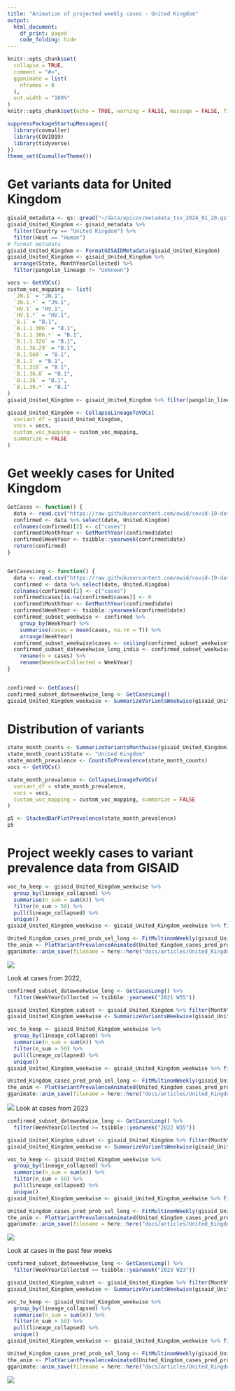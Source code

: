 ```yaml
---
title: "Animation of projected weekly cases - United Kingdom"
output:
  html_document:
    df_print: paged
    code_folding: hide
---
```


```r
knitr::opts_chunk$set(
  collapse = TRUE,
  comment = "#>",
  gganimate = list(
    nframes = 0
  ),
  out.width = "100%"
)
knitr::opts_chunk$set(echo = TRUE, warning = FALSE, message = FALSE, fig.dim = c(12, 5))
```



```r
suppressPackageStartupMessages({
  library(covmuller)
  library(COVID19)
  library(tidyverse)
})
theme_set(CovmullerTheme())
```

# Get variants data for United Kingdom

```r
gisaid_metadata <- qs::qread("~/data/epicov/metadata_tsv_2024_01_20.qs")
gisaid_United_Kingdom <- gisaid_metadata %>%
  filter(Country == "United Kingdom") %>%
  filter(Host == "Human")
# format metadata
gisaid_United_Kingdom <- FormatGISAIDMetadata(gisaid_United_Kingdom)
gisaid_United_Kingdom <- gisaid_United_Kingdom %>%
  arrange(State, MonthYearCollected) %>%
  filter(pangolin_lineage != "Unknown")

vocs <- GetVOCs()
custom_voc_mapping <- list(
  `JN.1` = "JN.1",
  `JN.1.*` = "JN.1",
  `HV.1` = "HV.1",
  `HV.1.*` = "HV.1",
  `B.1` = "B.1",
  `B.1.1.306` = "B.1",
  `B.1.1.306.*` = "B.1",
  `B.1.1.326` = "B.1",
  `B.1.36.29` = "B.1",
  `B.1.560` = "B.1",
  `B.1.1` = "B.1",
  `B.1.210` = "B.1",
  `B.1.36.8` = "B.1",
  `B.1.36` = "B.1",
  `B.1.36.*` = "B.1"
)
gisaid_United_Kingdom <- gisaid_United_Kingdom %>% filter(pangolin_lineage != "None")

gisaid_United_Kingdom <- CollapseLineageToVOCs(
  variant_df = gisaid_United_Kingdom,
  vocs = vocs,
  custom_voc_mapping = custom_voc_mapping,
  summarize = FALSE
)
```

# Get weekly cases for United Kingdom

```r
GetCases <- function() {
  data <- read.csv("https://raw.githubusercontent.com/owid/covid-19-data/master/public/data/cases_deaths/new_cases.csv")
  confirmed <- data %>% select(date, United.Kingdom)
  colnames(confirmed)[2] <- c("cases")
  confirmed$MonthYear <- GetMonthYear(confirmed$date)
  confirmed$WeekYear <- tsibble::yearweek(confirmed$date)
  return(confirmed)
}


GetCasesLong <- function() {
  data <- read.csv("https://raw.githubusercontent.com/owid/covid-19-data/master/public/data/cases_deaths/new_cases.csv")
  confirmed <- data %>% select(date, United.Kingdom)
  colnames(confirmed)[2] <- c("cases")
  confirmed$cases[is.na(confirmed$cases)] <- 0
  confirmed$MonthYear <- GetMonthYear(confirmed$date)
  confirmed$WeekYear <- tsibble::yearweek(confirmed$date)
  confirmed_subset_weekwise <- confirmed %>%
    group_by(WeekYear) %>%
    summarise(cases = mean(cases, na.rm = T)) %>%
    arrange(WeekYear)
  confirmed_subset_weekwise$cases <- ceiling(confirmed_subset_weekwise$cases)
  confirmed_subset_dateweekwise_long_india <- confirmed_subset_weekwise %>%
    rename(n = cases) %>%
    rename(WeekYearCollected = WeekYear)
}


confirmed <- GetCases()
confirmed_subset_dateweekwise_long <- GetCasesLong()
gisaid_United_Kingdom_weekwise <- SummarizeVariantsWeekwise(gisaid_United_Kingdom)
```


# Distribution of variants



```r
state_month_counts <- SummarizeVariantsMonthwise(gisaid_United_Kingdom)
state_month_counts$State <- "United Kingdom"
state_month_prevalence <- CountsToPrevalence(state_month_counts)
vocs <- GetVOCs()

state_month_prevalence <- CollapseLineageToVOCs(
  variant_df = state_month_prevalence,
  vocs = vocs,
  custom_voc_mapping = custom_voc_mapping, summarize = FALSE
)

p5 <- StackedBarPlotPrevalence(state_month_prevalence)
p5
```


# Project weekly cases to variant prevalence data from GISAID

```r
voc_to_keep <- gisaid_United_Kingdom_weekwise %>%
  group_by(lineage_collapsed) %>%
  summarise(n_sum = sum(n)) %>%
  filter(n_sum > 50) %>%
  pull(lineage_collapsed) %>%
  unique()
gisaid_United_Kingdom_weekwise <- gisaid_United_Kingdom_weekwise %>% filter(lineage_collapsed %in% voc_to_keep)

United_Kingdom_cases_pred_prob_sel_long <- FitMultinomWeekly(gisaid_United_Kingdom_weekwise, confirmed_subset_dateweekwise_long)
the_anim <- PlotVariantPrevalenceAnimated(United_Kingdom_cases_pred_prob_sel_long, title = "Estimated cases (weekly average) in United Kingdom by variant", caption = "**Source: gisaid.org and ourworldindata.org/coronavirus**<br>", date_breaks = "120 days")
gganimate::anim_save(filename = here::here("docs/articles/United_Kingdom_animated.gif"), animation = the_anim)
```

![](United_Kingdom_animated.gif)

Look at cases from 2022,

```r
confirmed_subset_dateweekwise_long <- GetCasesLong() %>%
  filter(WeekYearCollected >= tsibble::yearweek("2021 W35"))

gisaid_United_Kingdom_subset <- gisaid_United_Kingdom %>% filter(MonthYearCollected > "Oct 2021")
gisaid_United_Kingdom_weekwise <- SummarizeVariantsWeekwise(gisaid_United_Kingdom_subset)

voc_to_keep <- gisaid_United_Kingdom_weekwise %>%
  group_by(lineage_collapsed) %>%
  summarise(n_sum = sum(n)) %>%
  filter(n_sum > 50) %>%
  pull(lineage_collapsed) %>%
  unique()
gisaid_United_Kingdom_weekwise <- gisaid_United_Kingdom_weekwise %>% filter(lineage_collapsed %in% voc_to_keep)

United_Kingdom_cases_pred_prob_sel_long <- FitMultinomWeekly(gisaid_United_Kingdom_weekwise, confirmed_subset_dateweekwise_long)
the_anim <- PlotVariantPrevalenceAnimated(United_Kingdom_cases_pred_prob_sel_long, title = "Estimated cases (weekly average) in United Kingdom by variant", caption = "**Source: gisaid.org and ourworldindata.org/coronavirus**<br>", date_breaks = "90 days")
gganimate::anim_save(filename = here::here("docs/articles/United_Kingdom_animated_2021.gif"), animation = the_anim)
```

![](United_Kingdom_animated_2021.gif)
Look at cases from 2023

```r
confirmed_subset_dateweekwise_long <- GetCasesLong() %>%
  filter(WeekYearCollected >= tsibble::yearweek("2022 W35"))

gisaid_United_Kingdom_subset <- gisaid_United_Kingdom %>% filter(MonthYearCollected > "October 2022")
gisaid_United_Kingdom_weekwise <- SummarizeVariantsWeekwise(gisaid_United_Kingdom_subset)

voc_to_keep <- gisaid_United_Kingdom_weekwise %>%
  group_by(lineage_collapsed) %>%
  summarise(n_sum = sum(n)) %>%
  filter(n_sum > 50) %>%
  pull(lineage_collapsed) %>%
  unique()
gisaid_United_Kingdom_weekwise <- gisaid_United_Kingdom_weekwise %>% filter(lineage_collapsed %in% voc_to_keep)

United_Kingdom_cases_pred_prob_sel_long <- FitMultinomWeekly(gisaid_United_Kingdom_weekwise, confirmed_subset_dateweekwise_long)
the_anim <- PlotVariantPrevalenceAnimated(United_Kingdom_cases_pred_prob_sel_long, title = "Estimated cases (weekly average) in United Kingdom by variant", caption = "**Source: gisaid.org and ourworldindata.org/coronavirus**<br>", date_breaks = "90 days")
gganimate::anim_save(filename = here::here("docs/articles/United_Kingdom_animated_2023.gif"), animation = the_anim)
```

![](United_Kingdom_animated_2023.gif)



Look at cases in the past few weeks

```r
confirmed_subset_dateweekwise_long <- GetCasesLong() %>%
  filter(WeekYearCollected >= tsibble::yearweek("2023 W23"))

gisaid_United_Kingdom_subset <- gisaid_United_Kingdom %>% filter(MonthYearCollected > "June 2023")
gisaid_United_Kingdom_weekwise <- SummarizeVariantsWeekwise(gisaid_United_Kingdom_subset)

voc_to_keep <- gisaid_United_Kingdom_weekwise %>%
  group_by(lineage_collapsed) %>%
  summarise(n_sum = sum(n)) %>%
  filter(n_sum > 50) %>%
  pull(lineage_collapsed) %>%
  unique()
gisaid_United_Kingdom_weekwise <- gisaid_United_Kingdom_weekwise %>% filter(lineage_collapsed %in% voc_to_keep)

United_Kingdom_cases_pred_prob_sel_long <- FitMultinomWeekly(gisaid_United_Kingdom_weekwise, confirmed_subset_dateweekwise_long)
the_anim <- PlotVariantPrevalenceAnimated(United_Kingdom_cases_pred_prob_sel_long, title = "Estimated cases (weekly average) in United Kingdom by variant", caption = "**Source: gisaid.org and ourworldindata.org/coronavirus**<br>")
gganimate::anim_save(filename = here::here("docs/articles/United_Kingdom_animated_2024.gif"), animation = the_anim)
```
![](United_Kingdom_animated_2024.gif)
